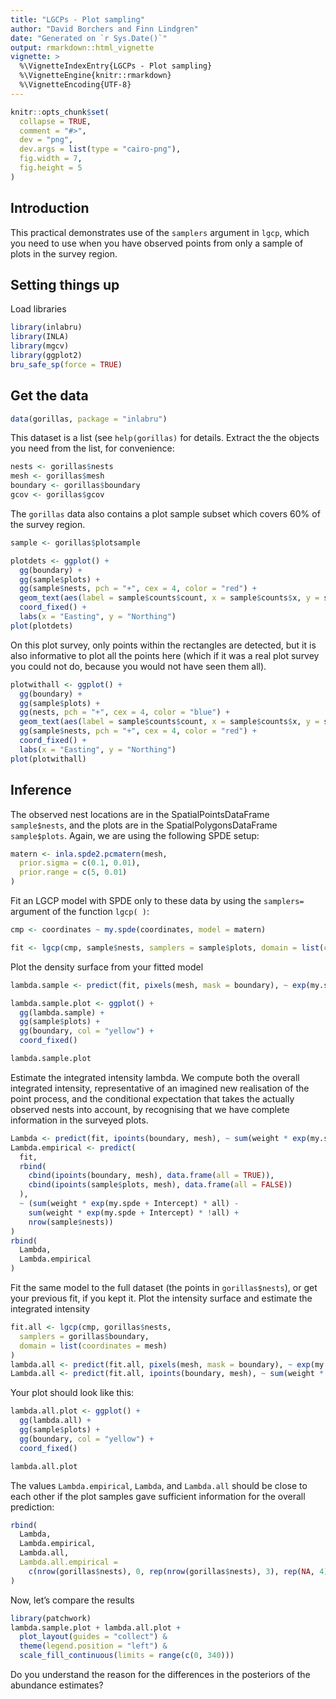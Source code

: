 ```yaml
---
title: "LGCPs - Plot sampling"
author: "David Borchers and Finn Lindgren"
date: "Generated on `r Sys.Date()`"
output: rmarkdown::html_vignette
vignette: >
  %\VignetteIndexEntry{LGCPs - Plot sampling}
  %\VignetteEngine{knitr::rmarkdown}
  %\VignetteEncoding{UTF-8}
---
```


```r
knitr::opts_chunk$set(
  collapse = TRUE,
  comment = "#>",
  dev = "png",
  dev.args = list(type = "cairo-png"),
  fig.width = 7,
  fig.height = 5
)
```

Introduction
----------

This practical demonstrates use of the `samplers` argument in `lgcp`, which you
need to use when you have observed points from only a sample of plots in the survey 
region. 


Setting things up
----------------

Load libraries
```r
library(inlabru)
library(INLA)
library(mgcv)
library(ggplot2)
bru_safe_sp(force = TRUE)
```

Get the data
-----------------------------------

```r
data(gorillas, package = "inlabru")
```

This dataset is a list (see `help(gorillas)` for details. Extract the the objects 
you need from the list, for convenience:

```r
nests <- gorillas$nests
mesh <- gorillas$mesh
boundary <- gorillas$boundary
gcov <- gorillas$gcov
```

The `gorillas` data also contains a plot sample subset which covers 60% of the survey region.

```r
sample <- gorillas$plotsample
```

```r
plotdets <- ggplot() +
  gg(boundary) +
  gg(sample$plots) +
  gg(sample$nests, pch = "+", cex = 4, color = "red") +
  geom_text(aes(label = sample$counts$count, x = sample$counts$x, y = sample$counts$y)) +
  coord_fixed() +
  labs(x = "Easting", y = "Northing")
plot(plotdets)
```

On this plot survey, only points within the rectangles are detected, but it is also 
informative to plot all the points here (which if it was a real plot survey you could
not do, because you would not have seen them all).


```r

plotwithall <- ggplot() +
  gg(boundary) +
  gg(sample$plots) +
  gg(nests, pch = "+", cex = 4, color = "blue") +
  geom_text(aes(label = sample$counts$count, x = sample$counts$x, y = sample$counts$y)) +
  gg(sample$nests, pch = "+", cex = 4, color = "red") +
  coord_fixed() +
  labs(x = "Easting", y = "Northing")
plot(plotwithall)
```

Inference
------------------------------------
The observed nest locations are in the SpatialPointsDataFrame `sample$nests`, and the 
plots are in the SpatialPolygonsDataFrame `sample$plots`. Again, we are using the following SPDE
setup:


```r
matern <- inla.spde2.pcmatern(mesh,
  prior.sigma = c(0.1, 0.01),
  prior.range = c(5, 0.01)
)
```


Fit an LGCP model with SPDE only to these data by using the `samplers=` argument of 
the function `lgcp( )`:


```r
cmp <- coordinates ~ my.spde(coordinates, model = matern)

fit <- lgcp(cmp, sample$nests, samplers = sample$plots, domain = list(coordinates = mesh))
```


Plot the density surface from your fitted model

```r
lambda.sample <- predict(fit, pixels(mesh, mask = boundary), ~ exp(my.spde + Intercept))
```

```r
lambda.sample.plot <- ggplot() +
  gg(lambda.sample) +
  gg(sample$plots) +
  gg(boundary, col = "yellow") +
  coord_fixed()

lambda.sample.plot
```


Estimate the integrated intensity lambda. We compute both the overall integrated
intensity, representative of an imagined new realisation of the point process,
and the conditional expectation that takes the actually observed nests into account,
by recognising that we have complete information in the surveyed plots. 
```r
Lambda <- predict(fit, ipoints(boundary, mesh), ~ sum(weight * exp(my.spde + Intercept)))
Lambda.empirical <- predict(
  fit,
  rbind(
    cbind(ipoints(boundary, mesh), data.frame(all = TRUE)),
    cbind(ipoints(sample$plots, mesh), data.frame(all = FALSE))
  ),
  ~ (sum(weight * exp(my.spde + Intercept) * all) -
    sum(weight * exp(my.spde + Intercept) * !all) +
    nrow(sample$nests))
)
rbind(
  Lambda,
  Lambda.empirical
)
```


Fit the same model to the full dataset (the points in `gorillas$nests`), or get your previous 
fit, if you kept it. Plot the intensity surface and estimate the integrated intensity

```r

fit.all <- lgcp(cmp, gorillas$nests,
  samplers = gorillas$boundary,
  domain = list(coordinates = mesh)
)
lambda.all <- predict(fit.all, pixels(mesh, mask = boundary), ~ exp(my.spde + Intercept))
Lambda.all <- predict(fit.all, ipoints(boundary, mesh), ~ sum(weight * exp(my.spde + Intercept)))
```

Your plot should look like this:


```r
lambda.all.plot <- ggplot() +
  gg(lambda.all) +
  gg(sample$plots) +
  gg(boundary, col = "yellow") +
  coord_fixed()

lambda.all.plot
```

The values `Lambda.empirical`, `Lambda`, and `Lambda.all` should be close
to each other if the plot samples
gave sufficient information for the overall prediction:

```r
rbind(
  Lambda,
  Lambda.empirical,
  Lambda.all,
  Lambda.all.empirical =
    c(nrow(gorillas$nests), 0, rep(nrow(gorillas$nests), 3), rep(NA, 4))
)
```

Now, let's compare the results


```r
library(patchwork)
lambda.sample.plot + lambda.all.plot +
  plot_layout(guides = "collect") &
  theme(legend.position = "left") &
  scale_fill_continuous(limits = range(c(0, 340)))
```

Do you understand the reason for the differences in the posteriors of the abundance estimates?
